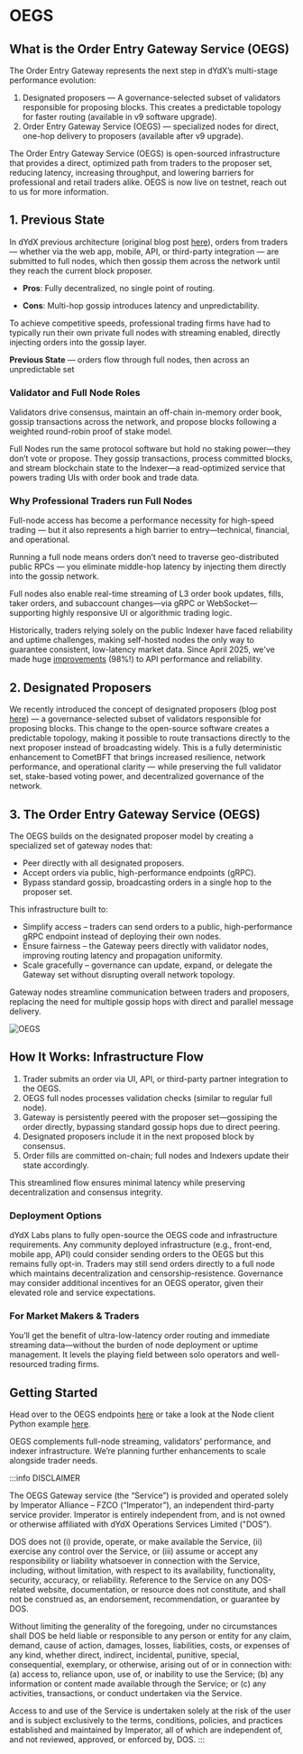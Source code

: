 
# OEGS

## What is the Order Entry Gateway Service (OEGS)
The Order Entry Gateway represents the next step in dYdX’s multi-stage performance evolution:

1. Designated proposers — A governance-selected subset of validators responsible for proposing blocks. This creates a predictable topology for faster routing (available in v9 software upgrade).
2. Order Entry Gateway Service (OEGS) — specialized nodes for direct, one-hop delivery to proposers (available after v9 upgrade).

The Order Entry Gateway Service (OEGS) is open-sourced infrastructure that provides a direct, optimized path from traders to the proposer set, reducing latency, increasing throughput, and lowering barriers for professional and retail traders alike.
OEGS is now live on testnet, reach out to us for more information.

## 1. Previous State
In dYdX previous architecture (original blog post [here](https://www.dydx.xyz/blog/v4-technical-architecture-overview)), orders from traders — whether via the web app, mobile, API, or third-party integration — are submitted to full nodes, which then gossip them across the network until they reach the current block proposer.

- **Pros**: Fully decentralized, no single point of routing.

- **Cons**: Multi-hop gossip introduces latency and unpredictability.

To achieve competitive speeds, professional trading firms have had to typically run their own private full nodes with streaming enabled, directly injecting orders into the gossip layer.

**Previous State** — orders flow through full nodes, then across an unpredictable set


### Validator and Full Node Roles
Validators drive consensus, maintain an off-chain in-memory order book, gossip transactions across the network, and propose blocks following a weighted round-robin proof of stake model.

Full Nodes run the same protocol software but hold no staking power—they don’t vote or propose. They gossip transactions, process committed blocks, and stream blockchain state to the Indexer—a read-optimized service that powers trading UIs with order book and trade data. 

### Why Professional Traders run Full Nodes
Full-node access has become a performance necessity for high-speed trading — but it also represents a high barrier to entry—technical, financial, and operational.

Running a full node means orders don’t need to traverse geo-distributed public RPCs — you eliminate middle-hop latency by injecting them directly into the gossip network.

Full nodes also enable real-time streaming of L3 order book updates, fills, taker orders, and subaccount changes—via gRPC or WebSocket—supporting highly responsive UI or algorithmic trading logic.

Historically, traders relying solely on the public Indexer have faced reliability and uptime challenges, making self-hosted nodes the only way to guarantee consistent, low-latency market data. Since April 2025, we've made huge [improvements](https://x.com/AntonioMJuliano/status/1924593158165344628) (98%!) to API performance and reliability.

## 2. Designated Proposers
We recently introduced the concept of designated proposers (blog post [here](https://www.dydx.xyz/blog/governance-controlled-path-reliability-and-performance)) — a governance-selected subset of validators responsible for proposing blocks. This change to the open-source software creates a predictable topology, making it possible to route transactions directly to the next proposer instead of broadcasting widely. This is a fully deterministic enhancement to CometBFT that brings increased resilience, network performance, and operational clarity — while preserving the full validator set, stake-based voting power, and decentralized governance of the network.

## 3. The Order Entry Gateway Service (OEGS)
The OEGS builds on the designated proposer model by creating a specialized set of gateway nodes that:

- Peer directly with all designated proposers.
- Accept orders via public, high-performance endpoints (gRPC).
- Bypass standard gossip, broadcasting orders in a single hop to the proposer set.

This infrastructure built to:

- Simplify access – traders can send orders to a public, high-performance gRPC endpoint instead of deploying their own nodes.
- Ensure fairness – the Gateway peers directly with validator nodes, improving routing latency and propagation uniformity.
- Scale gracefully – governance can update, expand, or delegate the Gateway set without disrupting overall network topology.

Gateway nodes streamline communication between traders and proposers, replacing the need for multiple gossip hops with direct and parallel message delivery.

![OEGS](/OEGS.png)

## How It Works: Infrastructure Flow
1. Trader submits an order via UI, API, or third-party partner integration to the OEGS.
2. OEGS full nodes processes validation checks (similar to regular full node).
3. Gateway is persistently peered with the proposer set—gossiping the order directly, bypassing standard gossip hops due to direct peering.
4. Designated proposers include it in the next proposed block by consensus.
5. Order fills are committed on-chain; full nodes and Indexers update their state accordingly.

This streamlined flow ensures minimal latency while preserving decentralization and consensus integrity.

### Deployment Options
dYdX Labs plans to fully open-source the OEGS code and infrastructure requirements. Any community deployed infrastructure (e.g., front-end, mobile app, API) could consider sending orders to the OEGS but this remains fully opt-in. 
Traders may still send orders directly to a full node which maintains decentralization and censorship-resistence. Governance may consider additional incentives for an OEGS operator, given their elevated role and service expectations.

### For Market Makers & Traders
You’ll get the benefit of ultra-low-latency order routing and immediate streaming data—without the burden of node deployment or uptime management. It levels the playing field between solo operators and well-resourced trading firms.

## Getting Started
Head over to the OEGS endpoints [here](/interaction/endpoints) or take a look at the Node client Python example [here](/interaction/endpoints#node-client).

OEGS complements full-node streaming, validators’ performance, and indexer infrastructure. We’re planning further enhancements to scale alongside trader needs.

:::info
DISCLAIMER

The OEGS Gateway service (the “Service”) is provided and operated solely by Imperator Alliance – FZCO (“Imperator”), an independent third-party service provider. Imperator is entirely independent from, and is not owned or otherwise affiliated with dYdX Operations Services Limited ("DOS”).

DOS does not (i) provide, operate, or make available the Service, (ii) exercise any control over the Service, or (iii) assume or accept any responsibility or liability whatsoever in connection with the Service, including, without limitation, with respect to its availability, functionality, security, accuracy, or reliability. Reference to the Service on any DOS-related website, documentation, or resource does not constitute, and shall not be construed as, an endorsement, recommendation, or guarantee by DOS.

Without limiting the generality of the foregoing, under no circumstances shall DOS be held liable or responsible to any person or entity for any claim, demand, cause of action, damages, losses, liabilities, costs, or expenses of any kind, whether direct, indirect, incidental, punitive, special, consequential, exemplary, or otherwise, arising out of or in connection with: (a) access to, reliance upon, use of, or inability to use the Service; (b) any information or content made available through the Service; or (c) any activities, transactions, or conduct undertaken via the Service.

Access to and use of the Service is undertaken solely at the risk of the user and is subject exclusively to the terms, conditions, policies, and practices established and maintained by Imperator, all of which are independent of, and not reviewed, approved, or enforced by, DOS.
:::
